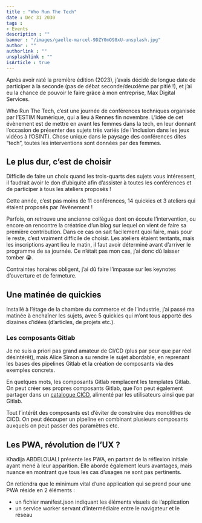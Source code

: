 ```yaml
---
title : "Who Run The Tech"
date : Dec 31 2030
tags :
- Events
description : ""
banner : "/images/gaelle-marcel-9DZY0mO98xU-unsplash.jpg"
author : ""
authorlink : ""
unsplashlink : ""
isArticle : true
---
```


Après avoir raté la première édition (2023), j’avais décidé de longue date de participer à la seconde (pas de débat seconde/deuxième par pitié !), et j’ai eu la chance de pouvoir le faire grâce à mon entreprise, Max Digital Services.

Who Run The Tech, c’est une journée de conférences techniques organisée par l’ESTIM Numérique, qui a lieu à Rennes fin novembre. L’idée de cet évènement est de mettre en avant les femmes dans la tech, en leur donnant l’occasion de présenter des sujets très variés (de l’inclusion dans les jeux vidéos à l’OSINT). Chose unique dans le paysage des conférences dites “tech”, toutes les interventions sont données par des femmes.

## Le plus dur, c’est de choisir

Difficile de faire un choix quand les trois-quarts des sujets vous intéressent, il faudrait avoir le don d’ubiquité afin d’assister à toutes les conférences et de participer à tous les ateliers proposés !

Cette année, c’est pas moins de 11 conférences, 14 quickies et 3 ateliers qui étaient proposés par l’évènement !

Parfois, on retrouve une ancienne collègue dont on écoute l’intervention, ou encore on rencontre la créatrice d’un blog sur lequel on vient de faire sa première contribution. Dans ce cas on sait facilement quoi faire, mais pour le reste, c’est vraiment difficile de choisir.
Les ateliers étaient tentants, mais les inscriptions ayant lieu le matin, il faut avoir déterminé avant d’arriver le programme de sa journée. Ce n’était pas mon cas, j’ai donc dû laisser tomber 😭.

Contraintes horaires obligent, j’ai dû faire l’impasse sur les keynotes d’ouverture et de fermeture.

## Une matinée de quickies

Installé à l’étage de la chambre du commerce et de l’industrie, j’ai passé ma matinée à enchaîner les sujets, avec 5 quickies qui m’ont tous apporté des dizaines d’idées (d’articles, de projets etc.).

### Les composants Gitlab

Je ne suis a priori pas grand amateur de CI/CD (plus par peur que par réel désintérêt), mais Alice Simon a su rendre le sujet abordable, en reprenant les bases des pipelines Gitlab et la création de composants via des exemples concrets.

En quelques mots, les composants Gitlab remplacent les templates Gitlab. On peut créer ses propres composants Gitlab, que l’on peut également partager dans un [catalogue CICD](https://gitlab.com/explore/catalog), alimenté par les utilisateurs ainsi que par Gitlab.

Tout l’intérêt des composants est d’éviter de construire des monolithes de CICD. On peut découper un pipeline en combinant plusieurs composants auxquels on peut passer des paramètres etc.

## Les PWA, révolution de l’UX ?

Khadija ABDELOUALI présente les PWA, en partant de la réflexion initiale ayant mené à leur apparition. Elle aborde également leurs avantages, mais nuance en montrant que tous les cas d’usages ne sont pas pertinents.

On retiendra que le minimum vital d’une application qui se prend pour une PWA réside en 2 éléments :

- un fichier manifest.json indiquant les éléments visuels de l’application
- un service worker servant d’intermédiaire entre le navigateur et le réseau